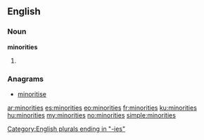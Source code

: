 ==English==

===Noun===
'''minorities'''

# {{plural of|[[minority]]}}

===Anagrams===
* [[minoritise#English|minoritise]]

[[Category:English plurals ending in "-ies"]]

[[ar:minorities]]
[[es:minorities]]
[[eo:minorities]]
[[fr:minorities]]
[[ku:minorities]]
[[hu:minorities]]
[[my:minorities]]
[[no:minorities]]
[[simple:minorities]]
